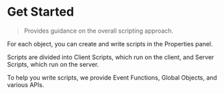 
# Get Started

> Provides guidance on the overall scripting approach.

For each object, you can create and write scripts in the Properties panel.

Scripts are divided into Client Scripts, which run on the client, and Server Scripts, which run on the server.

To help you write scripts, we provide Event Functions, Global Objects, and various APIs.

<Cards>
  <Card title="Content Type" href="/script/start/content-type" />
  <Card title="Object Script" href="/script/start/object" />
  <Card title="Client & Server Scripting" href="/script/start/client-server" />
  <Card title="Event Functions" href="/script/start/events" />
  <Card title="APIs" href="/script/start/api" />
</Cards>
